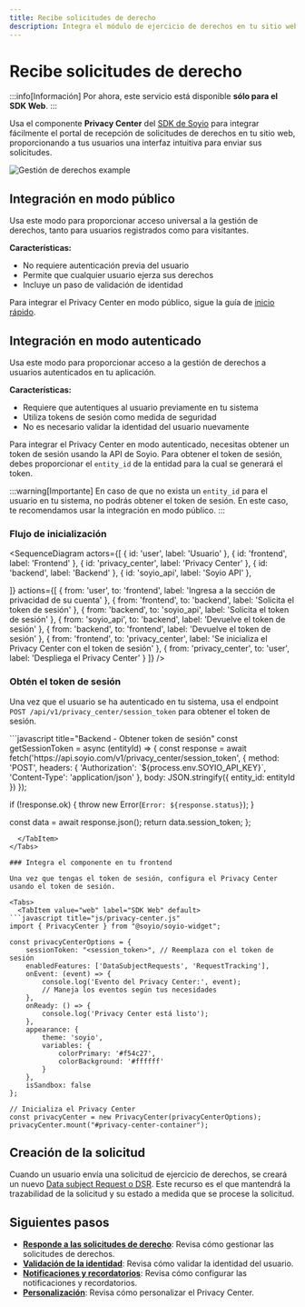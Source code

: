```yaml
---
title: Recibe solicitudes de derecho
description: Integra el módulo de ejercicio de derechos en tu sitio web usando el componente Privacy Center del SDK de Soyio
---
```



# Recibe solicitudes de derecho

:::info[Información]
Por ahora, este servicio está disponible **sólo para el SDK Web**.
:::

Usa el componente **Privacy Center** del [SDK de Soyio](https://github.com/Soyio-id/soy-io-widget) para integrar fácilmente el portal de recepción de solicitudes de derechos en tu sitio web, proporcionando a tus usuarios una interfaz intuitiva para enviar sus solicitudes.

<img src="/img/ejemplo-privacy-center-dsr.png" alt="Gestión de derechos example"/>

## Integración en modo público

Usa este modo para proporcionar acceso universal a la gestión de derechos, tanto para usuarios registrados como para visitantes.

**Características:**
- No requiere autenticación previa del usuario
- Permite que cualquier usuario ejerza sus derechos
- Incluye un paso de validación de identidad

Para integrar el Privacy Center en modo público, sigue la guía de [inicio rápido](./quickstart.mdx).

## Integración en modo autenticado

Usa este modo para proporcionar acceso a la gestión de derechos a usuarios autenticados en tu aplicación.

**Características:**
- Requiere que autentiques al usuario previamente en tu sistema
- Utiliza tokens de sesión como medida de seguridad
- No es necesario validar la identidad del usuario nuevamente

Para integrar el Privacy Center en modo autenticado, necesitas obtener un token de sesión usando la API de Soyio. Para obtener el token de sesión, debes proporcionar el `entity_id` de la entidad para la cual se generará el token.

:::warning[Importante]
En caso de que no exista un `entity_id` para el usuario en tu sistema, no podrás obtener el token de sesión. En este caso, te recomendamos usar la integración en modo público.
:::

### Flujo de inicialización

<SequenceDiagram
  actors={[
    { id: 'user', label: 'Usuario' },
    { id: 'frontend', label: 'Frontend' },
    { id: 'privacy_center', label: 'Privacy Center' },
    { id: 'backend', label: 'Backend' },
    { id: 'soyio_api', label: 'Soyio API' },

  ]}
  actions={[
    {
      from: 'user',
      to: 'frontend',
      label: 'Ingresa a la sección de privacidad de su cuenta'
    },
    {
      from: 'frontend',
      to: 'backend',
      label: 'Solicita el token de sesión'
    },
    {
      from: 'backend',
      to: 'soyio_api',
      label: 'Solicita el token de sesión'
    },
    {
      from: 'soyio_api',
      to: 'backend',
      label: 'Devuelve el token de sesión'
    },
    {
      from: 'backend',
      to: 'frontend',
      label: 'Devuelve el token de sesión'
    },
    {
      from: 'frontend',
      to: 'privacy_center',
      label: 'Se inicializa el Privacy Center con el token de sesión'
    },
    {
      from: 'privacy_center',
      to: 'user',
      label: 'Despliega el Privacy Center'
    }
  ]}
/>

### Obtén el token de sesión

Una vez que el usuario se ha autenticado en tu sistema, usa el endpoint `POST /api/v1/privacy_center/session_token` para obtener el token de sesión.

<Tabs>
  <TabItem value="web" label="SDK Web" default>
```javascript title="Backend - Obtener token de sesión"
const getSessionToken = async (entityId) => {
  const response = await fetch('https://api.soyio.com/v1/privacy_center/session_token', {
    method: 'POST',
    headers: {
      'Authorization': `${process.env.SOYIO_API_KEY}`,
      'Content-Type': 'application/json'
    },
    body: JSON.stringify({
      entity_id: entityId
    })
  });

  if (!response.ok) {
    throw new Error(`Error: ${response.status}`);
  }

  const data = await response.json();
  return data.session_token;
};
```
  </TabItem>
</Tabs>

### Integra el componente en tu frontend

Una vez que tengas el token de sesión, configura el Privacy Center usando el token de sesión.

<Tabs>
  <TabItem value="web" label="SDK Web" default>
```javascript title="js/privacy-center.js"
import { PrivacyCenter } from "@soyio/soyio-widget";

const privacyCenterOptions = {
    sessionToken: "<session_token>", // Reemplaza con el token de sesión
    enabledFeatures: ['DataSubjectRequests', 'RequestTracking'],
    onEvent: (event) => {
        console.log('Evento del Privacy Center:', event);
        // Maneja los eventos según tus necesidades
    },
    onReady: () => {
        console.log('Privacy Center está listo');
    },
    appearance: {
        theme: 'soyio',
        variables: {
            colorPrimary: '#f54c27',
            colorBackground: '#ffffff'
        }
    },
    isSandbox: false
};

// Inicializa el Privacy Center
const privacyCenter = new PrivacyCenter(privacyCenterOptions);
privacyCenter.mount("#privacy-center-container");
```
  </TabItem>
</Tabs>

## Creación de la solicitud

Cuando un usuario envía una solicitud de ejercicio de derechos, se creará un nuevo [Data subject Request o DSR](../../api/resources/schemas/datasubjectrequest). Este recurso es el que mantendrá la trazabilidad de la solicitud y su estado a medida que se procese la solicitud.

## Siguientes pasos

- [**Responde a las solicitudes de derecho**](./requests-management.mdx): Revisa cómo gestionar las solicitudes de derechos.
- [**Validación de la identidad**](./requests-validation.mdx): Revisa cómo validar la identidad del usuario.
- [**Notificaciones y recordatorios**](./notifications.mdx): Revisa cómo configurar las notificaciones y recordatorios.
- [**Personalización**](../consent/customization): Revisa cómo personalizar el Privacy Center.
